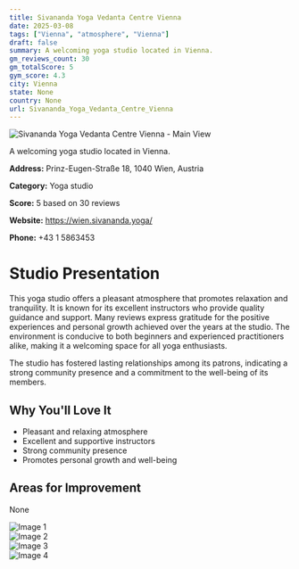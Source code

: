```yaml
---
title: Sivananda Yoga Vedanta Centre Vienna
date: 2025-03-08
tags: ["Vienna", "atmosphere", "Vienna"]  
draft: false
summary: A welcoming yoga studio located in Vienna.
gm_reviews_count: 30
gm_totalScore: 5
gym_score: 4.3
city: Vienna
state: None
country: None
url: Sivananda_Yoga_Vedanta_Centre_Vienna
---
```


<div className="aspect-[16/9] relative my-8">
  <img 
    src="https://lh5.googleusercontent.com/p/AF1QipM67RWy1p2j57DWX0cwMkSP8fSy7V047NlD9wUW=w1920-h1080-k-no"
    alt="Sivananda Yoga Vedanta Centre Vienna - Main View"
    className="object-cover absolute inset-0 w-full h-full rounded-lg"
  />
</div>

A welcoming yoga studio located in Vienna.

**Address:** Prinz-Eugen-Straße 18, 1040 Wien, Austria

**Category:** Yoga studio

**Score:** 5 based on 30 reviews

**Website:** https://wien.sivananda.yoga/

**Phone:** +43 1 5863453

# Studio Presentation

This yoga studio offers a pleasant atmosphere that promotes relaxation and tranquility. It is known for its excellent instructors who provide quality guidance and support. Many reviews express gratitude for the positive experiences and personal growth achieved over the years at the studio. The environment is conducive to both beginners and experienced practitioners alike, making it a welcoming space for all yoga enthusiasts.

The studio has fostered lasting relationships among its patrons, indicating a strong community presence and a commitment to the well-being of its members.

## Why You'll Love It

- Pleasant and relaxing atmosphere
- Excellent and supportive instructors
- Strong community presence
- Promotes personal growth and well-being

## Areas for Improvement

None

<div className="grid grid-cols-1 xl:grid-cols-2 gap-4 my-8">
<div className="aspect-[4/3] relative"><img src="https://lh5.googleusercontent.com/p/AF1QipNdz_qPApZ6Jc00sXjY9G3hDAEfZVU4fXLn3wZ2=w1920-h1080-k-no" alt="Image 1" className="object-cover absolute inset-0 w-full h-full rounded-lg" /></div>
<div className="aspect-[4/3] relative"><img src="https://lh5.googleusercontent.com/p/AF1QipNZkY6ZTDwWWbVvDQv2w_ODKoL45-9yGIE5MUnL=w1920-h1080-k-no" alt="Image 2" className="object-cover absolute inset-0 w-full h-full rounded-lg" /></div>
<div className="aspect-[4/3] relative"><img src="https://lh5.googleusercontent.com/p/AF1QipNCNUXJ8VHasbH6hd-0wUXxoXx6ku4KpfyE9lzg=w1920-h1080-k-no" alt="Image 3" className="object-cover absolute inset-0 w-full h-full rounded-lg" /></div>
<div className="aspect-[4/3] relative"><img src="https://lh5.googleusercontent.com/p/AF1QipOIdjv5d_CxTxS0HLDIYcqSFYkR-u_93JHqfkDJ=w1920-h1080-k-no" alt="Image 4" className="object-cover absolute inset-0 w-full h-full rounded-lg" /></div>
</div>